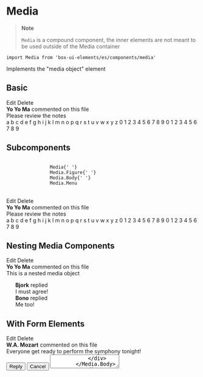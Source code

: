 
<Meta title='Components|Media/Media' component={Media} />

# Media
> **Note**
>
> `Media` is a compound component, the inner elements are not meant to be used outside of the Media container

```plaintext
import Media from 'box-ui-elements/es/components/media'
```

Implements the "media object" element

<Props of={Media} />

## Basic

<Preview>
    <Story name="Basic">
        <Media style={{ width: 300 }}>
            <Media.Figure>
                <Avatar size="large" />
            </Media.Figure>
            <Media.Body>
                <Media.Menu label="Options">
                    <MenuItem>Edit</MenuItem>
                    <MenuItem>Delete</MenuItem>
                </Media.Menu>
                <div>
                    <b>Yo Yo Ma</b> commented on this file
                </div>
                <div>
                    Please review the notes
                    <br />a b c d e f g h i j k l m n o p q r s t u v w x y z 0 1 2 3 4 5 6 7 8
                    9 0 1 2 3 4 5 6 7 8 9
                </div>
            </Media.Body>
        </Media>
    </Story>
</Preview>

## Subcomponents

<Preview>
    <Story name="Subcomponents">
        <React.Fragment>
            <code>
                <span style={{ color: 'green' }}>Media</span>{' '}
                <span style={{ color: 'purple' }}>Media.Figure</span>{' '}
                <span style={{ color: 'orange' }}>Media.Body</span>{' '}
                <span style={{ color: 'red' }}>Media.Menu</span>
            </code>
            <br />
            <br />
            <Media style={{ width: 300, boxShadow: '0 0 2px 3px green', padding: 5 }}>
                <Media.Figure style={{ boxShadow: '0 0 2px 3px purple' }}>
                <Avatar size="large" />
                </Media.Figure>
                <Media.Body style={{ boxShadow: '0 0 2px 3px orange', padding: 3 }}>
                <Media.Menu
                    style={{ boxShadow: '0 0 2px 3px red', margin: 3, padding: 3 }}
                >
                    <MenuItem>Edit</MenuItem>
                    <MenuItem>Delete</MenuItem>
                </Media.Menu>
                <div>
                    <b>Yo Yo Ma</b> commented on this file
                </div>
                <div>
                    Please review the notes
                    <br />a b c d e f g h i j k l m n o p q r s t u v w x y z 0 1 2 3 4 5 6 7
                    8 9 0 1 2 3 4 5 6 7 8 9
                </div>
                </Media.Body>
            </Media>
        </React.Fragment>
    </Story>
</Preview>

## Nesting Media Components

<Preview>
    <Story name="Nesting">
        <Media style={{ width: 300 }}>
        <Media.Figure>
            <Avatar />
        </Media.Figure>
        <Media.Body>
            <Media.Menu>
            <MenuItem>Edit</MenuItem>
            <MenuItem>Delete</MenuItem>
            </Media.Menu>
            <div>
            <b>Yo Yo Ma</b> commented on this file
            </div>
            <div>This is a nested media object</div>
            <ul style={{ margin: 0, padding: 0 }}>
            <Media as="li" style={{ marginTop: 10 }}>
                <Media.Figure>
                <Avatar />
                </Media.Figure>
                <Media.Body>
                <div>
                    <b>Bjork</b> replied
                </div>
                <div>I must agree!</div>
                <Media as="li" style={{ marginTop: 10 }}>
                    <Media.Figure>
                    <Avatar />
                    </Media.Figure>
                    <Media.Body>
                    <div>
                        <b>Bono</b> replied
                    </div>
                    <div>Me too!</div>
                    </Media.Body>
                </Media>
                </Media.Body>
            </Media>
            </ul>
        </Media.Body>
        </Media>
    </Story>
</Preview>


## With Form Elements

<Preview>
    <Story name="Form Elements">
        <Media style={{ width: 300 }}>
        <Media.Figure>
            <Avatar size="large" />
        </Media.Figure>
        <Media.Body>
            <Media.Menu>
            <MenuItem>Edit</MenuItem>
            <MenuItem>Delete</MenuItem>
            </Media.Menu>
            <div>
            <b>W.A. Mozart</b> commented on this file
            </div>
            <div>Everyone get ready to perform the symphony tonight!</div>
            <div>
            <Button>Reply</Button>
            <Button>Cancel</Button>
            <TextArea label="Response" />
            </div>
        </Media.Body>
        </Media>
    </Story>
</Preview>
